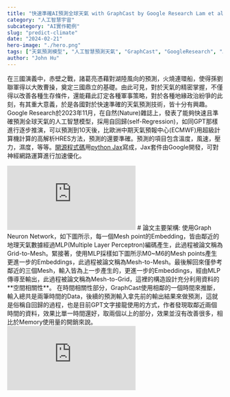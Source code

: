 ```yaml
---
title: "快速準確AI預測全球天氣 with GraphCast by Google Research Lam et al."
category: "人工智慧宇宙"
subcategory: "AI實作範例"
slug: "predict-climate"
date: "2024-02-21"
hero-image: "./hero.png"
tags: ["天氣預測模型", "人工智慧預測天氣", "GraphCast", "GoogleResearch", "AI論文詳解", "SelfRegression", "GraphNeuronNetwork", "GNN", "Jax", "SourceCode", "github", "Opensource", "HRES", "Google"]
author: "John Hu"
---
```


在三國演義中，赤壁之戰，諸葛亮憑藉對湖陸風向的預測，火燒連環船，使得孫劉聯軍得以大敗曹操，奠定三國鼎立的基礎。由此可見，對於天氣的精密掌握，不僅得以改善各種生存條件，還能藉此訂定各種軍事策略，對於各種地緣政治紛爭的此刻，有其重大意義，於是各國對於快速準確的天氣預測技術，皆十分有興趣。
Google Research於2023年11月，在自然(Nature)雜誌上，發表了能夠快速且準確預測全球天氣的人工智慧模型，採用自回歸(self-Regression)，如同GPT那樣進行逐步推演，可以預測到10天後，比歐洲中期天氣預報中心(ECMWF)用超級計算機計算的高解析HRES方法，預測的還要準確。預測的項目包含溫度，風速，壓力，濕度，等等。[開源程式碼](https://github.com/google-deepmind/graphcast)用[python Jax](https://github.com/google/jax)寫成，Jax套件由Google開發，可對神經網路運算進行加速優化。
<iframe src="https://www.youtube.com/embed/Q6fOlW-Y_Ss?si=n7l1MoKVpJyvs06-" title="YouTube video player" frameborder="0" allow="accelerometer; autoplay; clipboard-write; encrypted-media; gyroscope; picture-in-picture; web-share" referrerpolicy="strict-origin-when-cross-origin" allowfullscreen="true"></iframe>
# 論文主要架構:
使用Graph Neuron Network，如下圖所示，每一個Mesh point的Embedding，皆由鄰近的地理天氣數據經過MLP(Multiple Layer Perceptron)編碼產生，此過程被論文稱為Grid-to-Mesh。緊接著，使用MLP採樣如下圖所示M0~M6的Mesh points產生更進一步的Embeddings，此過程被論文稱為Mesh-to-Mesh。最後解回來僅參考鄰近的三個Mesh，輸入皆為上一步產生的，更進一步的Embeddings，經由MLP傳導至輸出，此過程被論文稱為Mesh-to-Grid，這裡的構造設計充分利用資料的**空間相關性**。
在時間相關性部分，GraphCast使用相鄰的一個時間來推斷，輸入總共是兩筆時間的Data，後續的預測輸入拿先前的輸出結果來做預測，這就是俗稱自回歸的過程，也是目前GPT文字接龍使用的方式，作者發現取鄰近兩個時間的資料，效果比單一時間還好，取兩個以上的部分，效果並沒有改善很多，相比於Memory使用量的開銷來說。
<iframe src="https://www.youtube.com/embed/8MaCTDkoVd8?si=fpPMyEXhOOnacXIb" title="YouTube video player" frameborder="0" allow="accelerometer; autoplay; clipboard-write; encrypted-media; gyroscope; picture-in-picture; web-share" referrerpolicy="strict-origin-when-cross-origin" allowfullscreen></iframe>
